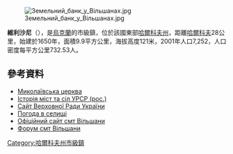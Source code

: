 [[File:Земельний_банк_у_Вільшанах.jpg|thumb]]

{{no footnotes|time=2015-09-16T01:02:00+00:00}}


{{coord|50|3|14|N|35|53|1|E|scale:30000_region:UA|display=title}}

'''維利沙尼'''（{{lang-uk|Вільшани}}），是[[烏克蘭|烏克蘭]]的市級鎮，位於該國東部[[哈爾科夫州|哈爾科夫州]]，距離[[哈爾科夫|哈爾科夫]]28公里，始建於1650年，面積9.9平方公里，海拔高度121米，2001年人口7,252，人口密度每平方公里732.53人。

==參考資料==
* [https://web.archive.org/web/20131014202632/http://www.derev.org.ua/inshi/vilshany.htm Миколаївська церква]
* [https://web.archive.org/web/20101221073219/http://www.igsu.org.ua/Harkovskja.obl/Dergaczevskij.rajon/Olxszany.html Історія міст та сіл УРСР (рос.)]
* [https://web.archive.org/web/20120118080750/http://gska2.rada.gov.ua/pls/z7502/A005?rdat1=09.06.2009&rf7571=32929 Сайт Верховної Ради України]
* [http://weather.in.ua/ua/har'kovskaja/4073 Погода в селищі] {{Wayback|url=http://weather.in.ua/ua/har'kovskaja/4073 |date=20160323021750 }}
* [http://vilshany.info/ Офіційний сайт смт Вільшани] {{Wayback|url=http://vilshany.info/ |date=20150714053516 }}
* [http://vilshany.info/forum  Форум смт Вільшани] {{Wayback|url=http://vilshany.info/forum |date=20150725163307 }}

{{DEFAULTSORT:Вільшани}}
[[Category:哈爾科夫州市級鎮|Category:哈爾科夫州市級鎮]]


{{Kharkiv-geo-stub}}